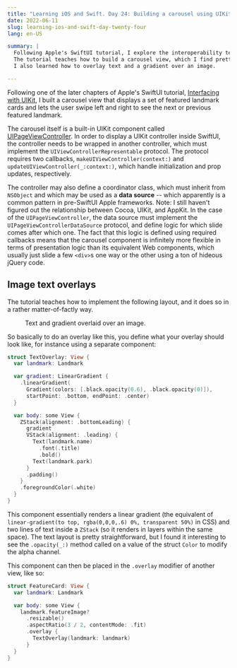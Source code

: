 ```yaml
---
title: "Learning iOS and Swift. Day 24: Building a carousel using UIKit interop"
date: 2022-06-11
slug: learning-ios-and-swift-day-twenty-four
lang: en-US

summary: |
  Following Apple's SwiftUI tutorial, I explore the interoperability techniques used to embed SwiftUI components inside UIKit Controllers, and vice versa.
  The tutorial teaches how to build a carousel view, which I find pretty cool.
  I also learned how to overlay text and a gradient over an image.

---
```


Following one of the later chapters of Apple's SwiftUI tutorial, [Interfacing with UIKit](https://developer.apple.com/tutorials/swiftui/interfacing-with-uikit), I built a carousel view that displays a set of featured landmark cards and lets the user swipe left and right to see the next or previous featured landmark.

The carousel itself is a built-in UIKit component called [UIPageViewController](https://developer.apple.com/documentation/uikit/uipageviewcontroller).
In order to display a UIKit controller inside SwiftUI, the controller needs to be wrapped in another controller, which must implement the `UIViewControllerRepresentable` protocol.
The protocol requires two callbacks, `makeUIViewController(context:)` and `updateUIViewController(_:context:)`, which handle initialization and prop updates, respectively.

The controller may also define a coordinator class, which must inherit from `NSObject` and which may be used as a **data source** -- which apparently is a common pattern in pre-SwiftUI Apple frameworks. Note: I still haven't figured out the relationship between Cocoa, UIKit, and AppKit.
In the case of the `UIPageViewController`, the data source must implement the `UIPageViewControllerDataSource` protocol, and define logic for which slide comes after which one.
The fact that this logic is defined using required callbacks means that the carousel component is infinitely more flexible in terms of presentation logic than its equivalent Web components, which usually just slide a few `<div>`s one way or the other using a ton of hideous jQuery code.

## Image text overlays

The tutorial teaches how to implement the following layout, and it does so in a rather matter-of-factly way.

<Figure alt="Turtle Rock. Joshua Tree National Park. Text overlaid over an image." src="/images/ios-24/feature-card.webp">Text and gradient overlaid over an image.</Figure>

So basically to do an overlay like this, you define what your overlay should look like, for instance using a separate component:

```swift
struct TextOverlay: View {
  var landmark: Landmark

  var gradient: LinearGradient {
    .linearGradient(
      Gradient(colors: [.black.opacity(0.6), .black.opacity(0)]),
      startPoint: .bottom, endPoint: .center)
  }

  var body: some View {
    ZStack(alignment: .bottomLeading) {
      gradient
      VStack(alignment: .leading) {
        Text(landmark.name)
          .font(.title)
          .bold()
        Text(landmark.park)
      }
      .padding()
    }
    .foregroundColor(.white)
  }
}
```

This component essentially renders a linear gradient (the equivalent of `linear-gradient(to top, rgba(0,0,0,.6) 0%, transparent 50%)` in CSS) and two lines of text inside a `ZStack` (so it renders in layers within the same space).
The text layout is pretty straightforward, but I found it interesting to see the `.opacity(_:)` method called on a value of the struct `Color` to modify the alpha channel.

This component can then be placed in the `.overlay` modifier of another view, like so:

```swift
struct FeatureCard: View {
  var landmark: Landmark

  var body: some View {
    landmark.featureImage?
      .resizable()
      .aspectRatio(3 / 2, contentMode: .fit)
      .overlay {
        TextOverlay(landmark: landmark)
      }
  }
}
```

